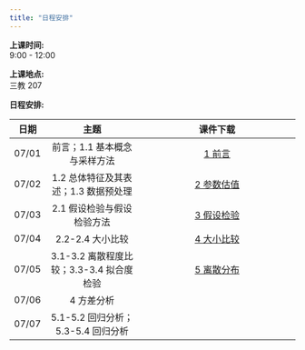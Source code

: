 ```yaml
---
title: "日程安排"
---
```


**上课时间:**   
9:00 - 12:00   

**上课地点:**   
三教 207

**日程安排:**   

日期  | 主题                                     | 课件下载                                                              |
|:---:|:-----------------------------------------:|:----------------------------------------------------------------------:|
07/01 | 前言；1.1 基本概念与采样方法             | [1 前言](https://zhu-group.github.io/ams/download/1前言.pdf)           |
07/02 | 1.2 总体特征及其表述；1.3 数据预处理     | [2 参数估值](https://zhu-group.github.io/ams/download/2参数估值.pdf) |
07/03 | 2.1 假设检验与假设检验方法               | [3 假设检验](https://zhu-group.github.io/ams/download/3假设检验.pdf) |
07/04 | 2.2-2.4 大小比较                         | [4 大小比较](https://zhu-group.github.io/ams/download/4大小比较.pdf) |
07/05 | 3.1-3.2 离散程度比较；3.3-3.4 拟合度检验 | [5 离散分布](https://zhu-group.github.io/ams/download/5离散分布.pdf) |
07/06 | 4 方差分析                               |  |
07/07 | 5.1-5.2 回归分析；5.3-5.4 回归分析       |  |